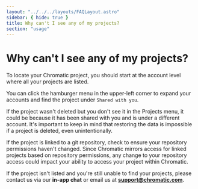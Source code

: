 ```yaml
---
layout: "../../../layouts/FAQLayout.astro"
sidebar: { hide: true }
title: Why can't I see any of my projects?
section: "usage"
---
```


# Why can't I see any of my projects?

To locate your Chromatic project, you should start at the account level where all your projects are listed.

You can click the hamburger menu in the upper-left corner to expand your accounts and find the project under `Shared with you`. 

If the project wasn't deleted but you don't see it in the Projects menu, it could be because it has been shared with you and is under a different account. It's important to keep in mind that restoring the data is impossible if a project is deleted, even unintentionally.

If the project is linked to a git repository, check to ensure your repository permissions haven't changed. Since Chromatic mirrors access for linked projects based on repository permissions, any change to your repository access could impact your ability to access your project within Chromatic.

If the project isn't listed and you're still unable to find your projects, please contact us via our **in-app chat** or email us at **support@chromatic.com**.

